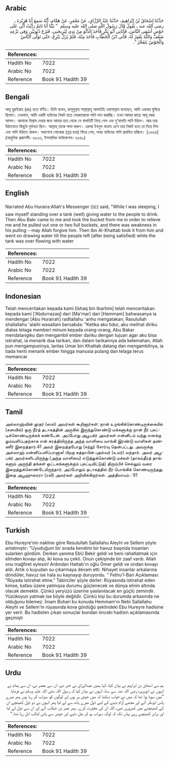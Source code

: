 ## Arabic


<div dir="rtl" lang="ar" style={{fontSize:'larger',backgroundColor:'#f8f9fa',padding:20}}>
حَدَّثَنَا إِسْحَاقُ بْنُ إِبْرَاهِيمَ، حَدَّثَنَا عَبْدُ الرَّزَّاقِ، عَنْ مَعْمَرٍ، عَنْ هَمَّامٍ، أَنَّهُ سَمِعَ أَبَا هُرَيْرَةَ ـ رضى الله عنه ـ يَقُولُ قَالَ رَسُولُ اللَّهِ صلى الله عليه وسلم ‏ "‏ بَيْنَا أَنَا نَائِمٌ رَأَيْتُ أَنِّي عَلَى حَوْضٍ أَسْقِي النَّاسَ، فَأَتَانِي أَبُو بَكْرٍ فَأَخَذَ الدَّلْوَ مِنْ يَدِي لِيُرِيحَنِي، فَنَزَعَ ذَنُوبَيْنِ وَفِي نَزْعِهِ ضَعْفٌ وَاللَّهُ يَغْفِرُ لَهُ، فَأَتَى ابْنُ الْخَطَّابِ فَأَخَذَ مِنْهُ، فَلَمْ يَزَلْ يَنْزِعُ، حَتَّى تَوَلَّى النَّاسُ وَالْحَوْضُ يَتَفَجَّرُ ‏"‏‏.‏
</div>
<div style={{backgroundColor:'#f8f9fa',padding:20, marginBottom: 10}}><table> <thead> <tr> <th>References:</th> <th></th> </tr> </thead> <tbody><tr><td>Hadith No</td><td>7022</td></tr><tr><td>Arabic No</td><td>7022</td></tr><tr><td>Reference</td><td>Book 91 Hadith 39</td></tr></tbody></table></div>

## Bengali


<div dir="ltr" lang="bn" style={{fontSize:'larger',backgroundColor:'#f8f9fa',padding:20}}>
আবূ হুরাইরাহ (রাঃ) হতে বর্ণিত। তিনি বলেন, রাসূলুল্লাহ সাল্লাল্লাহু আলাইহি ওয়াসাল্লাম বলেছেন, আমি একবার ঘুমিয়ে ছিলাম। দেখলাম, আমি একটি হাউযের নিকট হতে লোকদেরকে পানি পান করাচ্ছি। তখন আমার কাছে আবূ বকর আসল। আমাকে বিশ্রাম দেয়ার জন্য আমার হাত থেকে সে বালতিটি নিয়ে গেল এবং দু’বালতি পানি উঠাল। আর তার উঠানোতে কিছুটা দুর্বলতা ছিল। আল্লাহ্ তাকে ক্ষমা করুন। এরপর ইবনুল খাত্তাব এসে তার নিকট হতে তা নিয়ে নিল এবং পানি উঠাতে থাকল। অবশেষে লোকেরা (তৃপ্ত হয়ে) ফিরে গেল, অথচ হাউযের পানি প্রবাহিত হচ্ছিল। [৩৬৬৪] (আধুনিক প্রকাশনী- ৬৫৩৬, ইসলামিক ফাউন্ডেশন- ৬৫৪৯)
</div>
<div style={{backgroundColor:'#f8f9fa',padding:20, marginBottom: 10}}><table> <thead> <tr> <th>References:</th> <th></th> </tr> </thead> <tbody><tr><td>Hadith No</td><td>7022</td></tr><tr><td>Arabic No</td><td>7022</td></tr><tr><td>Reference</td><td>Book 91 Hadith 39</td></tr></tbody></table></div>

## English


<div dir="ltr" lang="en" style={{fontSize:'larger',backgroundColor:'#f8f9fa',padding:20}}>
Narrated Abu Huraira:Allah's Messenger (ﷺ) said, "While I was sleeping, I saw myself standing over a tank (well) giving water to the people to drink. Then Abu Bakr came to me and took the bucket from me in order to relieve me and he pulled out one or two full buckets, and there was weakness in his pulling --may Allah forgive him. Then Ibn Al-Khattab took it from him and went on drawing water till the people left (after being satisfied) while the tank was over flowing with water
</div>
<div style={{backgroundColor:'#f8f9fa',padding:20, marginBottom: 10}}><table> <thead> <tr> <th>References:</th> <th></th> </tr> </thead> <tbody><tr><td>Hadith No</td><td>7022</td></tr><tr><td>Arabic No</td><td>7022</td></tr><tr><td>Reference</td><td>Book 91 Hadith 39</td></tr></tbody></table></div>

## Indonesian


<div dir="ltr" lang="id" style={{fontSize:'larger',backgroundColor:'#f8f9fa',padding:20}}>
Telah menceritakan kepada kami [Ishaq bin Ibarhim] telah menceritakan kepada kami ['Abdurrazaq] dari [Ma'mar] dari [Hammam] bahwasanya ia mendengar [Abu Hurairah] radliallahu 'anhu mengatakan; Rasulullah shallallahu 'alaihi wasallam bersabda: "Ketika aku tidur, aku melihat diriku diatas telaga memberi minum kepada orang-orang, Abu Bakar mendatangiku dan mengambil ember dariku dengan tujuan agar aku bisa istirahat, ia menarik dua tarikan, dan dalam tarikannya ada kelemahan, Allah pun mengampuninya, lantas Umar bin Khattab datang dan mengambilnya, ia tiada henti menarik ember hingga manusia pulang dan telaga terus memancar
</div>
<div style={{backgroundColor:'#f8f9fa',padding:20, marginBottom: 10}}><table> <thead> <tr> <th>References:</th> <th></th> </tr> </thead> <tbody><tr><td>Hadith No</td><td>7022</td></tr><tr><td>Arabic No</td><td>7022</td></tr><tr><td>Reference</td><td>Book 91 Hadith 39</td></tr></tbody></table></div>

## Tamil


<div dir="ltr" lang="ta" style={{fontSize:'larger',backgroundColor:'#f8f9fa',padding:20}}>
அல்லாஹ்வின் தூதர் (ஸல்) அவர்கள் கூறினார்கள்: நான் உறங்கிக்கொண்டிருக்கையில் (கனவில்) ஒரு நீர்த் தடாகத்தின் அருகில் இருந்துகொண்டு மக்களுக்கு நான் நீர் புகட்டிக்கொண்டிருக்கக் கண்டேன். அப்போது அபூபக்ர் அவர்கள் என்னிடம் வந்து எனக்கு ஓய்வளிப்பதற்காக என் கரத்திலிருந்த அந்த வாளியை வாங்கி இரண்டு வாளிகள் தண்ணீர் இறைத்தார்.41 அவர் இறைத்தபோது (சற்று) சோர்வு தென்பட்டது. அவருக்கு அல்லாஹ் மன்னிப்பளிப்பானாக! பிறகு கத்தாபின் புதல்வர் (உமர்) வந்தார். அவர் அபூபக்ர் அவர்களிடமிருந்து (அந்த வாளியை) எடுத்துக்கொண்டு மக்கள் (தாகம்தீரத் தாங்களும் அருந்தி தங்கள் ஒட்டகங்களுக்கும் புகட்டிவிட்டுத்) திரும்பிச் செல்லும் வரை இறைத்துக்கொண்டேயிருந்தார். அப்போதும் தடாகத்தில் நீர் பொங்கிக் கொண்டிருந்தது. இதை அபூஹுரைரா (ரலி) அவர்கள் அறிவிக்கிறார்கள். அத்தியாயம் : 91
</div>
<div style={{backgroundColor:'#f8f9fa',padding:20, marginBottom: 10}}><table> <thead> <tr> <th>References:</th> <th></th> </tr> </thead> <tbody><tr><td>Hadith No</td><td>7022</td></tr><tr><td>Arabic No</td><td>7022</td></tr><tr><td>Reference</td><td>Book 91 Hadith 39</td></tr></tbody></table></div>

## Turkish


<div dir="ltr" lang="tr" style={{fontSize:'larger',backgroundColor:'#f8f9fa',padding:20}}>
Ebu Hureyre'nin nakline göre Resulullah Sallallahu Aleyhi ve Sellem şöyle anlatmıştır: "Uyuduğum bir sırada kendimi bir havuz başında insanları sularken gördüm. Derken yanıma EbU Bekir geldi ve beni rahatlatmak için elimden kovayı alıp, iki kova su çekti. Onun çekişinde bir zaaf vardı. Allah onu mağfiret eylesin! Ardından Hattab'ın oğlu Ömer geldi ve ondan kovayı aldı. Artık o kuyudan su çıkarmaya devam etti. Nihayet insanlar arkalarına döndüler, havuz ise hala su kaynayıp duruyordu. " Fethu'l-Bari Açıklaması: "Rüyada istirahat etme." Tabirciler şöyle derler: Rüyasında istirahat eden kimse, kafası üzere yatmışsa durumu güçlenecek ve dünya elinin altında olacak demektir. Çünkü yeryüzü üzerine yaslanılacak en güçlü zemindir. Yüzükoyun yatmak ise böyle değildir. Çünkü kişi bu durumda arkasında ne olduğunu bilemez. İmam Buhari bu konuda Hemmam'ın Nebi Sallallahu Aleyhi ve Sellem'in rüyasında kova gördüğü şeklindeki Ebu Hureyre hadisine yer verir. Bu hadisten çıkan sonuçlar bundan önceki hadisin açıklamasında geçmişti
</div>
<div style={{backgroundColor:'#f8f9fa',padding:20, marginBottom: 10}}><table> <thead> <tr> <th>References:</th> <th></th> </tr> </thead> <tbody><tr><td>Hadith No</td><td>7022</td></tr><tr><td>Arabic No</td><td>7022</td></tr><tr><td>Reference</td><td>Book 91 Hadith 39</td></tr></tbody></table></div>

## Urdu


<div dir="rtl" lang="ur" style={{fontSize:'larger',backgroundColor:'#f8f9fa',padding:20}}>
ہم سے اسحاق بن ابراہیم نے بیان کیا، کہا ہمیں عبدالرزاق نے خبر دی، ان سے معمر نے، ان سے ہمام نے انہوں نے ابوہریرہ رضی اللہ عنہ سے سنا، انہوں نے بیان کیا کہ رسول اللہ صلی اللہ علیہ وسلم نے فرمایا ”میں سویا ہوا تھا کہ میں نے خواب دیکھا کہ میں حوض پر ہوں اور لوگوں کو سیراب کر رہا ہوں پھر میرے پاس ابوبکر آئے اور مجھے آرام دینے کے لیے ڈول میرے ہاتھ سے لے لیا پھر انہوں نے دو ڈول کھینچے ان کے کھینچنے میں کمزوری تھی، اللہ ان کی مغفرت کرے۔ پھر عمر بن خطاب آئے اور ان سے ڈول لے لیا اور برابر کھینچے رہے یہاں تک کہ لوگ سیراب ہو کر چل دئیے اور حوض سے پانی لبالب ابل رہا تھا۔“
</div>
<div style={{backgroundColor:'#f8f9fa',padding:20, marginBottom: 10}}><table> <thead> <tr> <th>References:</th> <th></th> </tr> </thead> <tbody><tr><td>Hadith No</td><td>7022</td></tr><tr><td>Arabic No</td><td>7022</td></tr><tr><td>Reference</td><td>Book 91 Hadith 39</td></tr></tbody></table></div>
